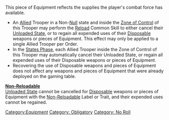 {{n5-section-equipment}}


This piece of Equipment reflects the supplies the player's combat force has available.

{{css_skillbox |black| BAGGAGE | AUTOMATIC EQUIPMENT }}
{{skill-label | Obligatory, No Roll. }}
{{effects}}
* An [[Allied]] Trooper in a Non-[[Null]] state and inside the [[Zone of Control]] of this Trooper may perform the [[Reload]] Common Skill to either cancel their [[Unloaded State]], or to regain all expended uses of their [[Disposable]] weapons or pieces of Equipment. This effect may only be applied to a single Allied Trooper per Order.
* In the [[States Phase]], each Allied Trooper inside the Zone of Control of this Trooper may automatically cancel their Unloaded State, or regain all expended uses of their Disposable weapons or pieces of Equipment.
* Recovering the use of Disposable weapons and pieces of Equipment does not affect any weapons and pieces of Equipment that were already deployed on the gaming table.
{{css_skillbox-end}}


{{see-also-start}}
'''[[Non-Reloadable]]'''<br>
[[Unloaded State]] cannot be cancelled for [[Disposable]] weapons or pieces of Equipment with the [[Non-Reloadable]] Label or Trait, and their expended uses cannot be regained.
{{see-also-end}}




[[Category:Equipment]]

<!-- Label and Trait categories. -->
[[Category: Obligatory ]]
[[Category: No Roll ]]